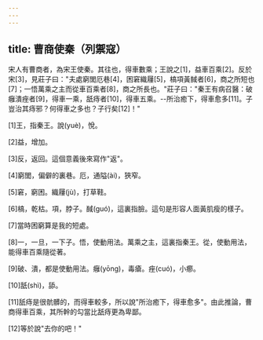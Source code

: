 ```yaml
---
---
---
```

title: 曹商使秦（列禦寇）
---



宋人有曹商者，為宋王使秦。其往也，得車數乘；王說之[1]，益車百乘[2]。反於宋[3]，見莊子曰："夫處窮閭厄巷[4]，困窘織屨[5]，槁項黃馘者[6]，商之所短也[7]；一悟萬乘之主而從車百乘者[8]，商之所長也。"莊子曰："秦王有病召醫：破癰潰痤者[9]，得車一乘，舐痔者[10]，得車五乘。--所治癒下，得車愈多[11]。子豈治其痔邪？何得車之多也？子行矣[12]！"

[1]王，指秦王。說(yuè)，悅。

[2]益，增加。

[3]反，返回。這個意義後來寫作"返"。

[4]窮閭，偏僻的裏巷。厄，通隘(ài)，狹窄。

[5]窘，窮困。織屨(jù)，打草鞋。

[6]槁，乾枯。項，脖子。馘(guó)，這裏指臉。這句是形容人面黃肌瘦的樣子。

[7]當時困窮算是我的短處。

[8]一，一旦，一下子。悟，使動用法。萬乘之主，這裏指秦王。從，使動用法，能得車百乘隨從著。

[9]破、潰，都是使動用法。癰(yōng)，毒瘡。痤(cuó)，小癤。

[10]舐(shì)，舔。

[11]舐痔是很骯髒的，而得車較多，所以說"所治癒下，得車愈多"。由此推論，曹商得車百乘，其所幹的勾當比舐痔更為卑鄙。

[12]等於說"去你的吧！"